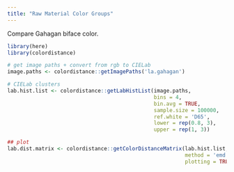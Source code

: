```yaml
---
title: "Raw Material Color Groups"
---
```


Compare Gahagan biface color.

```r
library(here)
library(colordistance)

# get image paths + convert from rgb to CIELab
image.paths <- colordistance::getImagePaths('la.gahagan')

# CIELab clusters
lab.hist.list <- colordistance::getLabHistList(image.paths,
                                               bins = 4,
                                               bin.avg = TRUE,
                                               sample.size = 100000,
                                               ref.white = 'D65', 
                                               lower = rep(0.8, 3), 
                                               upper = rep(1, 3))

## plot
lab.dist.matrix <- colordistance::getColorDistanceMatrix(lab.hist.list,
                                                         method = 'emd',
                                                         plotting = TRUE)
```

